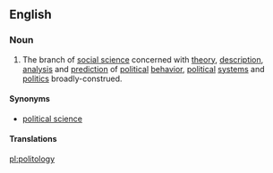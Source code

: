 ==English==
{{wikipedia|Political science}}

===Noun===
{{en-noun|-}}

# The branch of [[social science]] concerned with [[theory]], [[description]], [[analysis]] and [[prediction]] of [[political]] [[behavior]], [[political]] [[system]]s and [[politics]] broadly-construed.

====Synonyms====
* [[political science]] {{qualifier|much more common}}

====Translations====
{{trans-see|political science}}

[[pl:politology]]